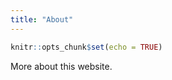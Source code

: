 ```yaml
---
title: "About"
---
```


```r
knitr::opts_chunk$set(echo = TRUE)
```

More about this website.

